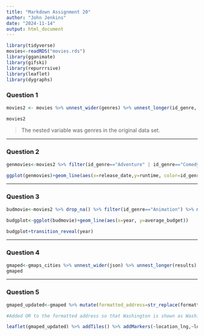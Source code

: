 ---
title: "Markdown Assignment 20"
author: "John Jenkins"
date: "2024-11-14"
output: html_document
---

```{r setup, echo=FALSE, include=FALSE}
library(tidyverse)
movies<-readRDS("movies.rds")
library(gganimate)
library(gifski)
library(repurrrsive)
library(leaflet)
library(dygraphs)
```

### Question 1
```{r}
movies2 <- movies %>% unnest_wider(genres) %>% unnest_longer(id_genre, keep_empty = TRUE) %>% mutate(id_genre=str_remove(id_genre,"[0123456789]+: "))

movies2
```
> The nested variable was genres in the original data set.


***
### Question 2
```{r}
genmovies<-movies2 %>% filter(id_genre=="Adventure" | id_genre=="Comedy" | id_genre=="Drama" | id_genre=="Fantasy" | id_genre=="Horror" | id_genre=="Romance" | id_genre=="Western") %>% drop_na() %>% filter(release_date>=ymd("2000-01-01"))

ggplot(genmovies)+geom_line(aes(x=release_date,y=runtime, color=id_genre))+labs(title="Drama Movies are Being Created with Lower Runtimes Even Though the Average Movie Runtime Remains the Same", subtitle="A line graph showing that the range of runtimes for Drama movies has decreased between 2000 and after 2015 and that the average movie runtime is around 100 minutes.")
```

***
### Question 3
```{r}
budmovie<-movies2 %>% drop_na() %>% filter(id_genre=="Animation") %>% mutate(year=year(release_date)) %>% group_by(year) %>% summarize(average_budget=mean(budget, na.rm=TRUE))

budgplot<-ggplot(budmovie)+geom_line(aes(x=year, y=average_budget))

budgplot+transition_reveal(year)

```

***
### Question 4
```{r}
gmaped<-gmaps_cities %>% unnest_wider(json) %>% unnest_longer(results) %>% unnest_wider(results) %>% unnest_wider(types, names_sep="_")%>% unnest_wider(address_components, names_sep="_")%>% unnest_wider(address_components_1, names_sep="_")%>% unnest_wider(address_components_2, names_sep="_")%>% unnest_wider(address_components_3, names_sep="_")%>% unnest_wider(address_components_4, names_sep="_")%>% unnest_wider(geometry)%>%unnest_wider(viewport, names_sep="_")%>%unnest_wider(viewport_northeast, names_sep="_")%>%unnest_wider(viewport_southwest, names_sep="_")%>%unnest_wider(address_components_1_types, names_sep="_")%>%unnest_wider(address_components_2_types, names_sep="_")%>%unnest_wider(address_components_3_types, names_sep="_")%>%unnest_wider(address_components_4_types, names_sep="_")%>%unnest_wider(bounds, names_sep="_")%>%unnest_wider(location, names_sep="_")%>%unnest_wider(bounds_northeast, names_sep="_")%>%unnest_wider(bounds_southwest, names_sep="_")
gmaped
```

***
### Question 5
```{r}
gmaped_updated<-gmaped %>% mutate(formatted_address=str_replace(formatted_address, "Washington, USA","Washington, OR, USA"))

#Added OR to the formatted address so that Washington is shown as Washington Oregon

leaflet(gmaped_updated) %>% addTiles() %>% addMarkers(~location_lng,~location_lat, label=~formatted_address)
```
